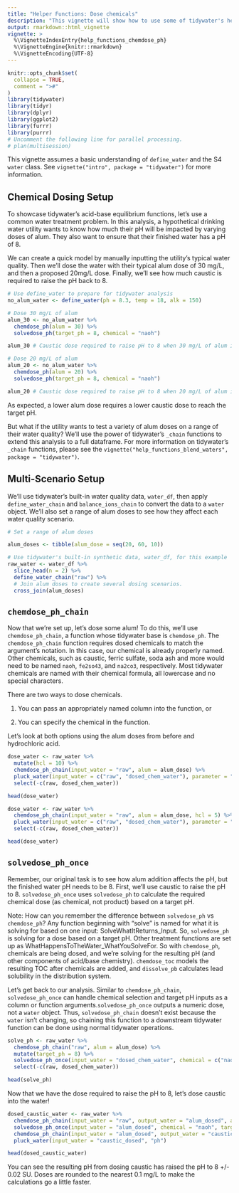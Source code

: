 ```yaml
---
title: "Helper Functions: Dose chemicals"
description: "This vignette will show how to use some of tidywater's helper functions through chemical additions"
output: rmarkdown::html_vignette
vignette: >
  %\VignetteIndexEntry{help_functions_chemdose_ph}
  %\VignetteEngine{knitr::rmarkdown}
  %\VignetteEncoding{UTF-8}
---
```


```r
knitr::opts_chunk$set(
  collapse = TRUE,
  comment = ">#"
)
library(tidywater)
library(tidyr)
library(dplyr)
library(ggplot2)
library(furrr)
library(purrr)
# Uncomment the following line for parallel processing.
# plan(multisession)
```

This vignette assumes a basic understanding of `define_water` and the S4 `water` class. See `vignette("intro", package = "tidywater")` for more information.


## Chemical Dosing Setup
To showcase tidywater's acid-base equilibrium functions, let's use a common water treatment problem. In this analysis, a hypothetical drinking water utility wants to know how much their pH will be impacted by varying doses of alum. They also want to ensure that their finished water has a pH of 8.

We can create a quick model by manually inputting the utility's typical water quality. Then we'll dose the water with their typical alum dose of 30 mg/L, and then a proposed 20mg/L dose. Finally, we'll see how much caustic is required to raise the pH back to 8. 

```r
# Use define_water to prepare for tidywater analysis
no_alum_water <- define_water(ph = 8.3, temp = 18, alk = 150)

# Dose 30 mg/L of alum
alum_30 <- no_alum_water %>%
  chemdose_ph(alum = 30) %>%
  solvedose_ph(target_ph = 8, chemical = "naoh")

alum_30 # Caustic dose required to raise pH to 8 when 30 mg/L of alum is added

# Dose 20 mg/L of alum
alum_20 <- no_alum_water %>%
  chemdose_ph(alum = 20) %>%
  solvedose_ph(target_ph = 8, chemical = "naoh")

alum_20 # Caustic dose required to raise pH to 8 when 20 mg/L of alum is added
```

As expected, a lower alum dose requires a lower caustic dose to reach the target pH. 

But what if the utility wants to test a variety of alum doses on a range of their water quality? We'll use the power of tidywater's `_chain` functions to extend this analysis to a full dataframe. For more information on tidywater's `_chain` functions, please see the `vignette("help_functions_blend_waters", package = "tidywater")`.

## Multi-Scenario Setup
We'll use tidywater's built-in water quality data, `water_df`, then apply `define_water_chain` and `balance_ions_chain` to convert the data to a `water` object. We'll also set a range of alum doses to see how they affect each water quality scenario.

```r
# Set a range of alum doses

alum_doses <- tibble(alum_dose = seq(20, 60, 10))

# Use tidywater's built-in synthetic data, water_df, for this example
raw_water <- water_df %>%
  slice_head(n = 2) %>%
  define_water_chain("raw") %>%
  # Join alum doses to create several dosing scenarios.
  cross_join(alum_doses)
```

## `chemdose_ph_chain`
Now that we're set up, let's dose some alum! To do this, we'll use `chemdose_ph_chain`, a function whose tidywater base is `chemdose_ph`. The `chemdose_ph_chain` function requires dosed chemicals to match the argument's notation. In this case, our chemical is already properly named. Other chemicals, such as caustic, ferric sulfate, soda ash and more would need to be named `naoh`, `fe2so43`, and `na2co3`, respectively.  Most tidywater chemicals are named with their chemical formula, all lowercase and no special characters.

There are two ways to dose chemicals. 

1. You can pass an appropriately named column into the function, or

1. You can specify the chemical in the function. 

Let's look at both options using the alum doses from before and hydrochloric acid.
```r
dose_water <- raw_water %>%
  mutate(hcl = 10) %>%
  chemdose_ph_chain(input_water = "raw", alum = alum_dose) %>%
  pluck_water(input_water = c("raw", "dosed_chem_water"), parameter = "ph") %>%
  select(-c(raw, dosed_chem_water))

head(dose_water)

dose_water <- raw_water %>%
  chemdose_ph_chain(input_water = "raw", alum = alum_dose, hcl = 5) %>%
  pluck_water(input_water = c("raw", "dosed_chem_water"), parameter = "ph") %>%
  select(-c(raw, dosed_chem_water))

head(dose_water)
```

## `solvedose_ph_once`
Remember, our original task is to see how alum addition affects the pH, but the finished water pH needs to be 8. First, we'll use caustic to raise the pH to 8. `solvedose_ph_once` uses `solvedose_ph` to calculate the required chemical dose (as chemical, not product) based on a target pH. 

Note: How can you remember the difference between `solvedose_ph` vs `chemdose_ph`? Any function beginning with "solve" is named for what it is solving for based on one input: SolveWhatItReturns_Input. So, `solvedose_ph` is solving for a dose based on a target pH. 
Other treatment functions are set up as WhatHappensToTheWater_WhatYouSolveFor. So with `chemdose_ph`, chemicals are being dosed, and we're solving for the resulting pH (and other components of acid/base chemistry). `chemdose_toc` models the resulting TOC after chemicals are added, and `dissolve_pb` calculates lead solubility in the distribution system.

Let's get back to our analysis. Similar to `chemdose_ph_chain`, `solvedose_ph_once` can handle chemical selection and target pH inputs as a column or function arguments.`solvedose_ph_once` outputs a numeric dose, not a `water` object. Thus, `solvedose_ph_chain` doesn't exist because the `water` isn't changing, so chaining this function to a downstream tidywater function can be done using normal tidywater operations.

```r
solve_ph <- raw_water %>%
  chemdose_ph_chain("raw", alum = alum_dose) %>%
  mutate(target_ph = 8) %>%
  solvedose_ph_once(input_water = "dosed_chem_water", chemical = c("naoh", "mgoh2")) %>%
  select(-c(raw, dosed_chem_water))

head(solve_ph)
```

Now that we have the dose required to raise the pH to 8, let's dose caustic into the water!
```r
dosed_caustic_water <- raw_water %>%
  chemdose_ph_chain(input_water = "raw", output_water = "alum_dosed", alum = alum_dose) %>%
  solvedose_ph_once(input_water = "alum_dosed", chemical = "naoh", target_ph = 8) %>%
  chemdose_ph_chain(input_water = "alum_dosed", output_water = "caustic_dosed", naoh = dose_required) %>%
  pluck_water(input_water = "caustic_dosed", "ph")

head(dosed_caustic_water)
```
You can see the resulting pH from dosing caustic has raised the pH to 8 +/- 0.02 SU. Doses are rounded to the nearest 0.1 mg/L to make the calculations go a little faster.
